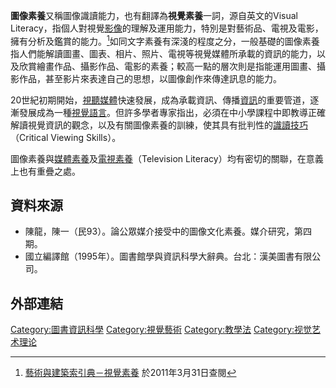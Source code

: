 {{Expert|time=2015-12-14T03:35:52+00:00}}
'''圖像素養'''又稱圖像識讀能力，也有翻譯為'''視覺素養'''一詞，源自英文的Visual Literacy，指個人對視覺[[影像|影像]]的理解及運用能力，特別是對藝術品、電視及電影，擁有分析及鑑賞的能力。<ref>[http://db1x.sinica.edu.tw/caat/caat_rptcaatc.php?_op=?SUBJECT_ID:300250371 藝術與建築索引典－視覺素養]{{dead link|date=2017年12月 |bot=InternetArchiveBot |fix-attempted=yes }} 於2011年3月31日查閱</ref>如同文字素養有深淺的程度之分，一般基礎的圖像素養指人們能解讀圖畫、圖表、相片、照片、電視等視覺媒體所承載的資訊的能力，以及欣賞繪畫作品、攝影作品、電影的素養；較高一點的層次則是指能運用圖畫、攝影作品，甚至影片來表達自己的思想，以圖像創作來傳達訊息的能力。

20世紀初期開始，[[視聽媒體|視聽媒體]]快速發展，成為承載資訊、傳播[[資訊|資訊]]的重要管道，逐漸發展成為一種[[視覺語言|視覺語言]]。但許多學者專家指出，必須在中小學課程中即教導正確解讀視覺資訊的觀念，以及有關圖像素養的訓練，使其具有批判性的[[識讀技巧|識讀技巧]]（Critical Viewing Skills）。

圖像素養與[[媒體素養|媒體素養]]及[[電視素養|電視素養]]（Television Literacy）均有密切的關聯，在意義上也有重疊之處。

== 資料來源 ==
* 陳龍，陳一（民93）。論公眾媒介接受中的圖像文化素養。媒介研究，第四期。
* 國立編譯館（1995年）。圖書館學與資訊科學大辭典。台北：漢美圖書有限公司。

== 外部連結 ==
{{reflist}}

{{Art-stub}}

[[Category:圖書資訊科學|Category:圖書資訊科學]]
[[Category:視覺藝術|Category:視覺藝術]]
[[Category:教學法|Category:教學法]]
[[Category:视觉艺术理论|Category:视觉艺术理论]]